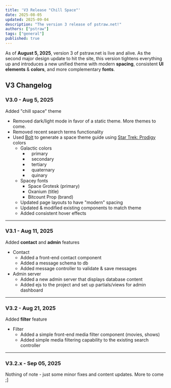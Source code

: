 ```yaml
---
title: 'V3 Release "Chill Space"'
date: 2025-08-05
updated: 2025-09-04
description: "The version 3 release of pstraw.net!"
authors: ["pstraw"]
tags: ["general"]
published: true
---
```


As of **August 5, 2025**, version 3 of pstraw.net is live and alive. As the second major design update to hit the site, this version tightens everything up and introduces a new unified theme with modern **spacing**, consistent **UI elements** & **colors**, and more complementary **fonts**.

## V3 Changelog

### V3.0 - Aug 5, 2025

Added "chill space" theme

- Removed dark/light mode in favor of a static theme. More themes to come.
- Removed recent search terms functionality
- Used [Bolt](https://bolt.new) to generate a space theme guide using [Star Trek: Prodigy](https://www.themoviedb.org/tv/106393-star-trek-prodigy) colors
  - Galactic colors
    - <code class="border-primary">&nbsp;</code> primary
    - <code class="border-secondary">&nbsp;</code> secondary
    - <code class="border-tertiary">&nbsp;</code> tertiary
    - <code class="border-quaternary">&nbsp;</code> quaternary
    - <code class="border-quinary">&nbsp;</code> quinary
  - Spacey fonts
    - Space Grotesk (primary)
    - <span style="font-family: var(--font-family-title)">Oxanium</span> (title)
    - <span style="font-family: var(--font-family-brand)">Bitcount Prop</span>
      (brand)
  - Updated page layouts to have "modern" spacing
  - Updated & modified existing components to match theme
  - Added consistent hover effects

---

### V3.1 - Aug 11, 2025

Added **contact** and **admin** features

- Contact
  - Added a front-end contact component
  - Added a message schema to db
  - Added message controller to validate & save messages
- Admin server
  - Added a new admin server that displays database content
  - Added ejs to the project and set up partials/views for admin dashboard

---

### V3.2 - Aug 21, 2025

Added **filter** feature

- Filter
  - Added a simple front-end media filter component (movies, shows)
  - Added simple media filtering capability to the existing search controller

---

### V3.2.x - Sep 05, 2025

Nothing of note - just some minor fixes and content updates. More to come ;]
